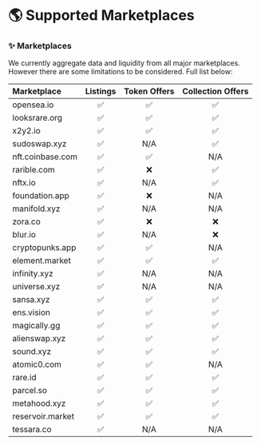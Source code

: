 # 🌎 Supported Marketplaces

### ✨ Marketplaces

We currently aggregate data and liquidity from all major marketplaces. However there are some limitations to be considered.
Full list below:

| Marketplace       | Listings | Token Offers | Collection Offers |
| :----             | :----:   | :----:       | :----:            | 
| opensea.io        | ✅       | ✅           | ✅                |
| looksrare.org     | ✅       | ✅           | ✅                |
| x2y2.io           | ✅       | ✅           | ✅                |
| sudoswap.xyz      | ✅       | N/A          | ✅                |
| nft.coinbase.com  | ✅       | ✅           | N/A               |
| rarible.com       | ✅       | ❌           | ✅                |
| nftx.io           | ✅       | N/A          | ✅                |
| foundation.app    | ✅       | ❌           | N/A               |
| manifold.xyz      | ✅       | N/A          | N/A               |
| zora.co           | ✅       | ❌           | ❌                |
| blur.io           | ✅       | N/A          | ❌                |
| cryptopunks.app   | ✅       | ✅           | N/A               |
| element.market    | ✅       | ✅           | ✅                |
| infinity.xyz      | ✅       | N/A          | N/A               |
| universe.xyz      | ✅       | N/A          | N/A               |
| sansa.xyz         | ✅       | ✅           | ✅                |
| ens.vision        | ✅       | ✅           | ✅                |
| magically.gg      | ✅       | ✅           | ✅                |
| alienswap.xyz     | ✅       | ✅           | ✅                |
| sound.xyz         | ✅       | ✅           | ✅                |
| atomic0.com       | ✅       | ✅           | N/A               |
| rare.id           | ✅       | ✅           | ✅                |
| parcel.so         | ✅       | ✅           | ✅                |
| metahood.xyz      | ✅       | ✅           | ✅                |
| reservoir.market  | ✅       | ✅           | ✅                |
| tessara.co        | ✅       | N/A          | N/A               |


